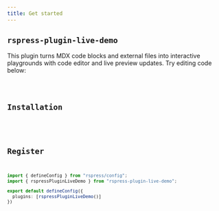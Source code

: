 ```yaml
---
title: Get started
---
```


## `rspress-plugin-live-demo`

This plugin turns MDX code blocks and external files into interactive playgrounds with code editor and live preview updates. Try editing code below:

<code src="./external/snippets/basics/Basic" />

## Installation

<PackageManagerTabs command="install rspress-plugin-live-demo -D" />

## Register

```ts title='rspress.config.ts'
import { defineConfig } from "rspress/config";
import { rspressPluginLiveDemo } from "rspress-plugin-live-demo";

export default defineConfig({
  plugins: [rspressPluginLiveDemo()]
})
```

